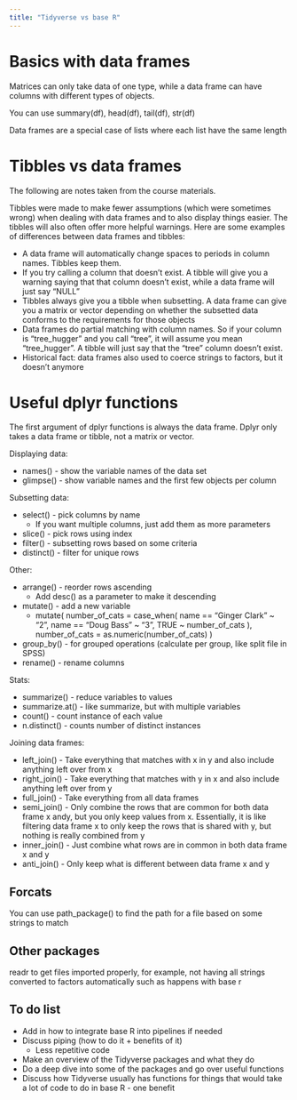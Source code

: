 ```yaml
---
title: "Tidyverse vs base R"
---
```


# Basics with data frames

Matrices can only take data of one type, while a data frame can have columns with different types of objects.

You can use summary(df), head(df), tail(df), str(df)

Data frames are a special case of lists where each list have the same length


# Tibbles vs data frames

The following are notes taken from the course materials.

Tibbles were made to make fewer assumptions (which were sometimes wrong) when dealing with data frames and to also display things easier. The tibbles will also often offer more helpful warnings. Here are some examples of differences between data frames and tibbles:

- A data frame will automatically change spaces to periods in column names. Tibbles keep them.
- If you try calling a column that doesn't exist. A tibble will give you a warning saying that that column doesn't exist, while a data frame will just say "NULL"
- Tibbles always give you a tibble when subsetting. A data frame can give you a matrix or vector depending on whether the subsetted data conforms to the requirements for those objects
-  Data frames do partial matching with column names. So if your column is "tree_hugger" and you call "tree", it will assume you mean "tree_hugger". A tibble will just say that the "tree" column doesn't exist.
- Historical fact: data frames also used to coerce strings to factors, but it doesn't anymore


# Useful dplyr functions

The first argument of dplyr functions is always the data frame. Dplyr only takes a data frame or tibble, not a matrix or vector.


Displaying data:

- names() - show the variable names of the data set
- glimpse() - show variable names and the first few objects per column


Subsetting data:

- select() - pick columns by name
  - If you want multiple columns, just add them as more parameters
- slice() - pick rows using index
- filter() - subsetting rows based on some criteria
- distinct() - filter for unique rows


Other:

- arrange() - reorder rows ascending
  - Add desc() as a parameter to make it descending
- mutate() - add a new variable
  -   mutate(
    number_of_cats = case_when(
      name == "Ginger Clark" ~ "2",
      name == "Doug Bass"    ~ "3",
      TRUE                   ~ number_of_cats
      ),
    number_of_cats = as.numeric(number_of_cats)
    )
- group_by() - for grouped operations (calculate per group, like split file in SPSS)
- rename() - rename columns


Stats:

- summarize() - reduce variables to values
- summarize.at() - like summarize, but with multiple variables
- count() - count instance of each value
- n.distinct() - counts number of distinct instances


Joining data frames:

- left_join() - Take everything that matches with x in y and also include anything left over from x
- right_join() - Take everything that matches with y in x and also include anything left over from y
- full_join() - Take everything from all data frames
- semi_join() - Only combine the rows that are common for both data frame x andy, but you only keep values from x. Essentially, it is like filtering data frame x to only keep the rows that is shared with y, but nothing is really combined from y
- inner_join() - Just combine what rows are in common in both data frame x and y
- anti_join() - Only keep what is different between data frame x and y


## Forcats

You can use path_package() to find the path for a file based on some strings to match

## Other packages

readr to get files imported properly, for example, not having all strings converted to factors automatically such as happens with base r


## To do list

- Add in how to integrate base R into pipelines if needed
- Discuss piping (how to do it + benefits of it)
  - Less repetitive code
- Make an overview of the Tidyverse packages and what they do
- Do a deep dive into some of the packages and go over useful functions
- Discuss how Tidyverse usually has functions for things that would take a lot of code to do in base R - one benefit